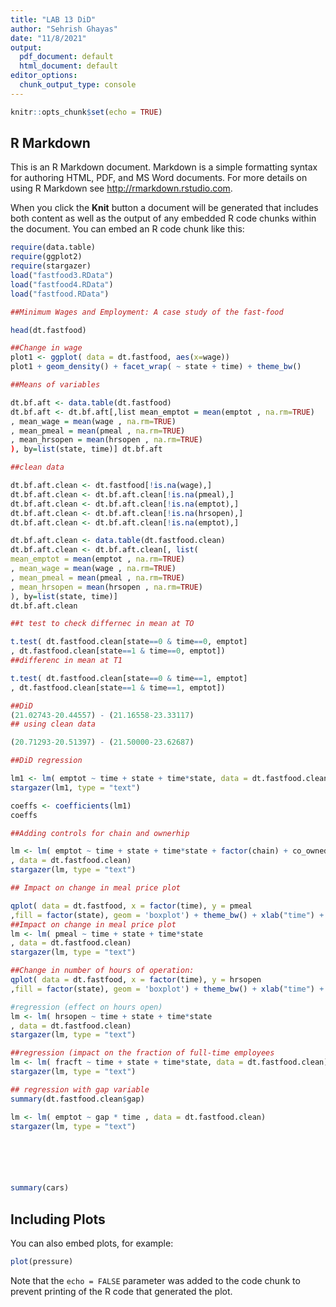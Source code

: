 ---
title: "LAB 13 DiD"
author: "Sehrish Ghayas"
date: "11/8/2021"
output:
  pdf_document: default
  html_document: default
editor_options: 
  chunk_output_type: console
---

```{r setup, include=FALSE}
knitr::opts_chunk$set(echo = TRUE)
```

## R Markdown

This is an R Markdown document. Markdown is a simple formatting syntax for authoring HTML, PDF, and MS Word documents. For more details on using R Markdown see <http://rmarkdown.rstudio.com>.

When you click the **Knit** button a document will be generated that includes both content as well as the output of any embedded R code chunks within the document. You can embed an R code chunk like this:

```{r cars}
require(data.table) 
require(ggplot2) 
require(stargazer) 
load("fastfood3.RData")
load("fastfood4.RData")
load("fastfood.RData")

##Minimum Wages and Employment: A case study of the fast-food

head(dt.fastfood)

##Change in wage 
plot1 <- ggplot( data = dt.fastfood, aes(x=wage))
plot1 + geom_density() + facet_wrap( ~ state + time) + theme_bw()

##Means of variables 

dt.bf.aft <- data.table(dt.fastfood) 
dt.bf.aft <- dt.bf.aft[,list mean_emptot = mean(emptot , na.rm=TRUE)
, mean_wage = mean(wage , na.rm=TRUE)
, mean_pmeal = mean(pmeal , na.rm=TRUE)
, mean_hrsopen = mean(hrsopen , na.rm=TRUE)
), by=list(state, time)] dt.bf.aft

##clean data

dt.bf.aft.clean <- dt.fastfood[!is.na(wage),]
dt.bf.aft.clean <- dt.bf.aft.clean[!is.na(pmeal),]
dt.bf.aft.clean <- dt.bf.aft.clean[!is.na(emptot),]
dt.bf.aft.clean <- dt.bf.aft.clean[!is.na(hrsopen),]
dt.bf.aft.clean <- dt.bf.aft.clean[!is.na(emptot),]

dt.bf.aft.clean <- data.table(dt.fastfood.clean)
dt.bf.aft.clean <- dt.bf.aft.clean[, list(
mean_emptot = mean(emptot , na.rm=TRUE)
, mean_wage = mean(wage , na.rm=TRUE)
, mean_pmeal = mean(pmeal , na.rm=TRUE)
, mean_hrsopen = mean(hrsopen , na.rm=TRUE)
), by=list(state, time)]
dt.bf.aft.clean

##t test to check differnec in mean at TO

t.test( dt.fastfood.clean[state==0 & time==0, emptot]
, dt.fastfood.clean[state==1 & time==0, emptot])
##differenc in mean at T1

t.test( dt.fastfood.clean[state==0 & time==1, emptot]
, dt.fastfood.clean[state==1 & time==1, emptot])

##DiD
(21.02743-20.44557) - (21.16558-23.33117)
## using clean data

(20.71293-20.51397) - (21.50000-23.62687)

##DiD regression

lm1 <- lm( emptot ~ time + state + time*state, data = dt.fastfood.clean)
stargazer(lm1, type = "text")

coeffs <- coefficients(lm1)
coeffs

##Adding controls for chain and ownerhip

lm <- lm( emptot ~ time + state + time*state + factor(chain) + co_owned
, data = dt.fastfood.clean)
stargazer(lm, type = "text")

## Impact on change in meal price plot

qplot( data = dt.fastfood, x = factor(time), y = pmeal
,fill = factor(state), geom = 'boxplot') + theme_bw() + xlab("time") + ylab("Meal Price")
##Impact on change in meal price plot
lm <- lm( pmeal ~ time + state + time*state
, data = dt.fastfood.clean)
stargazer(lm, type = "text")

##Change in number of hours of operation:
qplot( data = dt.fastfood, x = factor(time), y = hrsopen
,fill = factor(state), geom = 'boxplot') + theme_bw() + xlab("time") + ylab("Hours of Operation")

#regression (effect on hours open)
lm <- lm( hrsopen ~ time + state + time*state
, data = dt.fastfood.clean)
stargazer(lm, type = "text")

##regression (impact on the fraction of full-time employees
lm <- lm( fracft ~ time + state + time*state, data = dt.fastfood.clean)
stargazer(lm, type = "text")

## regression with gap variable 
summary(dt.fastfood.clean$gap)

lm <- lm( emptot ~ gap * time , data = dt.fastfood.clean)
stargazer(lm, type = "text")






summary(cars)
```

## Including Plots

You can also embed plots, for example:

```{r pressure, echo=FALSE}
plot(pressure)
```

Note that the `echo = FALSE` parameter was added to the code chunk to prevent printing of the R code that generated the plot.
